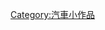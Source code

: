 {{WPSS-cat}}
{{Hidden category}}
{{Stub Category|article=汽车工程技术|newstub=汽车技术小作品|category=汽车工程技术}}
[[Category:汽車小作品|Category:汽車小作品]]